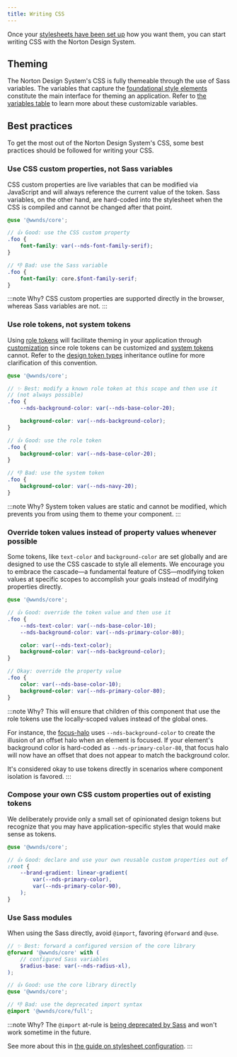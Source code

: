 ```yaml
---
title: Writing CSS
---
```



Once your [stylesheets have been set up](stylesheet-setup) how you want them, you can start writing CSS with the Norton Design System.

## Theming

The Norton Design System's CSS is fully themeable through the use of Sass variables.
The variables that capture the [foundational style elements](/docs/foundations) constitute the main interface for theming an application.
Refer to [the variables table](core-api#theming-variables) to learn more about these customizable variables.

## Best practices

To get the most out of the Norton Design System's CSS, some best practices should be followed for writing your CSS.

### Use CSS custom properties, not Sass variables

CSS custom properties are live variables that can be modified via JavaScript and will always reference the current value of the token.
Sass variables, on the other hand, are hard-coded into the stylesheet when the CSS is compiled and cannot be changed after that point.

```scss
@use '@wwnds/core';

// 👍 Good: use the CSS custom property
.foo {
	font-family: var(--nds-font-family-serif);
}

// 👎 Bad: use the Sass variable
.foo {
	font-family: core.$font-family-serif;
}
```

:::note Why?
CSS custom properties are supported directly in the browser, whereas Sass variables are not.
:::

### Use role tokens, not system tokens

Using [role tokens](/docs/foundations/design-tokens#role-tokens) will facilitate theming in your application through [customization](stylesheet-setup#customization) since role tokens can be customized and [system tokens](/docs/foundations/design-tokens#system-tokens) cannot.
Refer to the [design token types](/docs/foundations/design-tokens#types-of-design-tokens) inheritance outline for more clarification of this convention.

```scss
@use '@wwnds/core';

// ✨ Best: modify a known role token at this scope and then use it
// (not always possible)
.foo {
	--nds-background-color: var(--nds-base-color-20);

	background-color: var(--nds-background-color);
}

// 👍 Good: use the role token
.foo {
	background-color: var(--nds-base-color-20);
}

// 👎 Bad: use the system token
.foo {
	background-color: var(--nds-navy-20);
}
```

:::note Why?
System token values are static and cannot be modified, which prevents you from using them to theme your component.
:::

### Override token values instead of property values whenever possible

Some tokens, like `text-color` and `background-color` are set globally and are designed to use the CSS cascade to style all elements.
We encourage you to embrace the cascade&mdash;a fundamental feature of CSS&mdash;modifying token values at specific scopes to accomplish your goals instead of modifying properties directly.

```scss
@use '@wwnds/core';

// 👍 Good: override the token value and then use it
.foo {
	--nds-text-color: var(--nds-base-color-10);
	--nds-background-color: var(--nds-primary-color-80);

	color: var(--nds-text-color);
	background-color: var(--nds-background-color);
}

// Okay: override the property value
.foo {
	color: var(--nds-base-color-10);
	background-color: var(--nds-primary-color-80);
}
```

:::note Why?
This will ensure that children of this component that use the role tokens use the locally-scoped values instead of the global ones.

For instance, the [focus-halo](/docs/foundations/accessibility#focus-halo) uses `--nds-background-color` to create the illusion of an offset halo when an element is focused.
If your element's background color is hard-coded as `--nds-primary-color-80`, that focus halo will now have an offset that does not appear to match the background color.

It's considered okay to use tokens directly in scenarios where component isolation is favored.
:::

### Compose your own CSS custom properties out of existing tokens

We deliberately provide only a small set of opinionated design tokens but recognize that you may have application-specific styles that would make sense as tokens.

```scss
@use '@wwnds/core';

// 👍 Good: declare and use your own reusable custom properties out of existing tokens
:root {
	--brand-gradient: linear-gradient(
		var(--nds-primary-color),
		var(--nds-primary-color-90),
	);
}
```

### Use Sass modules

When using the Sass directly, avoid `@import`, favoring `@forward` and `@use`.

```scss
// ✨ Best: forward a configured version of the core library
@forward '@wwnds/core' with (
	// configured Sass variables
	$radius-base: var(--nds-radius-xl),
);

// 👍 Good: use the core library directly
@use '@wwnds/core';

// 👎 Bad: use the deprecated import syntax
@import '@wwnds/core/full';
```

:::note Why?
The `@import` at-rule is [being deprecated by Sass](https://sass-lang.com/documentation/at-rules/import) and won't work sometime in the future.

See more about this in [the guide on stylesheet configuration](stylesheet-setup#configuration).
:::
